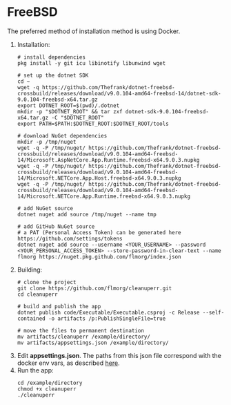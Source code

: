 
# FreeBSD

<Note>
    The preferred method of installation method is using Docker.
</Note>

1. Installation:
    ```
    # install dependencies
    pkg install -y git icu libinotify libunwind wget

    # set up the dotnet SDK
    cd ~
    wget -q https://github.com/Thefrank/dotnet-freebsd-crossbuild/releases/download/v9.0.104-amd64-freebsd-14/dotnet-sdk-9.0.104-freebsd-x64.tar.gz
    export DOTNET_ROOT=$(pwd)/.dotnet
    mkdir -p "$DOTNET_ROOT" && tar zxf dotnet-sdk-9.0.104-freebsd-x64.tar.gz -C "$DOTNET_ROOT"
    export PATH=$PATH:$DOTNET_ROOT:$DOTNET_ROOT/tools

    # download NuGet dependencies
    mkdir -p /tmp/nuget
    wget -q -P /tmp/nuget/ https://github.com/Thefrank/dotnet-freebsd-crossbuild/releases/download/v9.0.104-amd64-freebsd-14/Microsoft.AspNetCore.App.Runtime.freebsd-x64.9.0.3.nupkg
    wget -q -P /tmp/nuget/ https://github.com/Thefrank/dotnet-freebsd-crossbuild/releases/download/v9.0.104-amd64-freebsd-14/Microsoft.NETCore.App.Host.freebsd-x64.9.0.3.nupkg
    wget -q -P /tmp/nuget/ https://github.com/Thefrank/dotnet-freebsd-crossbuild/releases/download/v9.0.104-amd64-freebsd-14/Microsoft.NETCore.App.Runtime.freebsd-x64.9.0.3.nupkg

    # add NuGet source
    dotnet nuget add source /tmp/nuget --name tmp

    # add GitHub NuGet source
    # a PAT (Personal Access Token) can be generated here https://github.com/settings/tokens
    dotnet nuget add source --username <YOUR_USERNAME> --password <YOUR_PERSONAL_ACCESS_TOKEN> --store-password-in-clear-text --name flmorg https://nuget.pkg.github.com/flmorg/index.json
    ```
2. Building:
    ```
    # clone the project
    git clone https://github.com/flmorg/cleanuperr.git
    cd cleanuperr

    # build and publish the app
    dotnet publish code/Executable/Executable.csproj -c Release --self-contained -o artifacts /p:PublishSingleFile=true

    # move the files to permanent destination
    mv artifacts/cleanuperr /example/directory/
    mv artifacts/appsettings.json /example/directory/
    ```
3. Edit **appsettings.json**. The paths from this json file correspond with the docker env vars, as described [here](/docs/category/configuration).
4. Run the app:
    ```
    cd /example/directory
    chmod +x cleanuperr
    ./cleanuperr
    ```